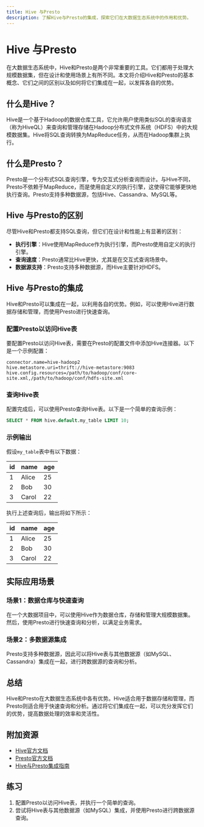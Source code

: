 ```yaml
---
title: Hive 与Presto
description: 了解Hive与Presto的集成，探索它们在大数据生态系统中的作用和优势。
---
```


# Hive 与Presto

在大数据生态系统中，Hive和Presto是两个非常重要的工具。它们都用于处理大规模数据集，但在设计和使用场景上有所不同。本文将介绍Hive和Presto的基本概念、它们之间的区别以及如何将它们集成在一起，以发挥各自的优势。

## 什么是Hive？

Hive是一个基于Hadoop的数据仓库工具，它允许用户使用类似SQL的查询语言（称为HiveQL）来查询和管理存储在Hadoop分布式文件系统（HDFS）中的大规模数据集。Hive将SQL查询转换为MapReduce任务，从而在Hadoop集群上执行。

## 什么是Presto？

Presto是一个分布式SQL查询引擎，专为交互式分析查询而设计。与Hive不同，Presto不依赖于MapReduce，而是使用自定义的执行引擎，这使得它能够更快地执行查询。Presto支持多种数据源，包括Hive、Cassandra、MySQL等。

## Hive 与Presto的区别

尽管Hive和Presto都支持SQL查询，但它们在设计和性能上有显著的区别：

- **执行引擎**：Hive使用MapReduce作为执行引擎，而Presto使用自定义的执行引擎。
- **查询速度**：Presto通常比Hive更快，尤其是在交互式查询场景中。
- **数据源支持**：Presto支持多种数据源，而Hive主要针对HDFS。

## Hive 与Presto的集成

Hive和Presto可以集成在一起，以利用各自的优势。例如，可以使用Hive进行数据存储和管理，而使用Presto进行快速查询。

### 配置Presto以访问Hive表

要配置Presto以访问Hive表，需要在Presto的配置文件中添加Hive连接器。以下是一个示例配置：

```properties
connector.name=hive-hadoop2
hive.metastore.uri=thrift://hive-metastore:9083
hive.config.resources=/path/to/hadoop/conf/core-site.xml,/path/to/hadoop/conf/hdfs-site.xml
```

### 查询Hive表

配置完成后，可以使用Presto查询Hive表。以下是一个简单的查询示例：

```sql
SELECT * FROM hive.default.my_table LIMIT 10;
```

### 示例输出

假设`my_table`表中有以下数据：

| id  | name  | age |
|-----|-------|-----|
| 1   | Alice | 25  |
| 2   | Bob   | 30  |
| 3   | Carol | 22  |

执行上述查询后，输出将如下所示：

| id  | name  | age |
|-----|-------|-----|
| 1   | Alice | 25  |
| 2   | Bob   | 30  |
| 3   | Carol | 22  |

## 实际应用场景

### 场景1：数据仓库与快速查询

在一个大数据项目中，可以使用Hive作为数据仓库，存储和管理大规模数据集。然后，使用Presto进行快速查询和分析，以满足业务需求。

### 场景2：多数据源集成

Presto支持多种数据源，因此可以将Hive表与其他数据源（如MySQL、Cassandra）集成在一起，进行跨数据源的查询和分析。

## 总结

Hive和Presto在大数据生态系统中各有优势。Hive适合用于数据存储和管理，而Presto则适合用于快速查询和分析。通过将它们集成在一起，可以充分发挥它们的优势，提高数据处理的效率和灵活性。

## 附加资源

- [Hive官方文档](https://hive.apache.org/)
- [Presto官方文档](https://prestodb.io/)
- [Hive与Presto集成指南](https://prestodb.io/docs/current/connector/hive.html)

## 练习

1. 配置Presto以访问Hive表，并执行一个简单的查询。
2. 尝试将Hive表与其他数据源（如MySQL）集成，并使用Presto进行跨数据源查询。
